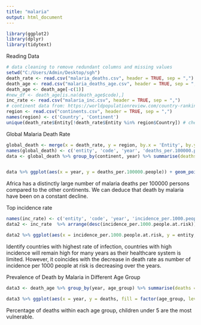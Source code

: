 ```yaml
---
title: "malaria"
output: html_document
---
```


```r
library(ggplot2)
library(dplyr)
library(tidytext)
```


Reading Data
```r
# data cleaning to remove redundant columns and missing values
setwd("C:/Users/Admin/Desktop/sgh")
death_rate <- read.csv("malaria_deaths.csv", header = TRUE, sep = ",")
death_age <- read.csv("malaria_deaths_age.csv", header = TRUE, sep = ",")
death_age <- death_age[-c(1)]
#new_df <- death_age[is.na(death_age$code),]
inc_rate <- read.csv("malaria_inc.csv", header = TRUE, sep = ",")
# continent data from: https://worldpopulationreview.com/country-rankings/list-of-countries-by-continent
region <- read.csv("continents.csv", header = TRUE, sep = ",")
names(region) <- c('Country', 'Continent')
unique(death_rate$Entity[!death_rate$Entity %in% region$Country]) # check if all countries are included and match the names if needed
```


Global Malaria Death Rate
```r
global_death <- merge(x = death_rate, y = region, by.x = 'Entity', by.y = 'Country')
names(global_death) <- c('entity', 'code', 'year', 'deaths_per.100000.people', 'continent')
data <- global_death %>% group_by(continent, year) %>% summarise(deaths_per.100000.people = sum(deaths_per.100000.people)) %>% filter(year >= 2000) 


data %>% ggplot(aes(x = year, y = deaths_per.100000.people)) + geom_point(color = '#03A9F4') + geom_line(color = '#1A237E') + facet_wrap(~continent, scales = 'free') + xlab('Year') + ylab('Number of deaths (per 100000 people)') + theme(axis.title = element_text(size = 8), plot.title = element_text(hjust = 0.5)) + ggtitle('Number of Malaria Deaths')
```

Africa has a distinctly large number of malaria deaths per 100000 persons compared to the other continents. We can deduce that death by malaria have been on a constant decline.



Top incidence rate
```r
names(inc_rate) <- c('entity', 'code', 'year', 'incidence_per.1000.people.at.risk')
data2 <- inc_rate  %>% arrange(desc(incidence_per.1000.people.at.risk)) %>% group_by(year) %>% mutate(entity = reorder_within(entity,incidence_per.1000.people.at.risk, year)) %>% slice(1:5) 

data2 %>% ggplot(aes(x = incidence_per.1000.people.at.risk, y = entity, fill = year)) + geom_bar(stat = 'identity') + facet_wrap(~year, scales = 'free_y', ncol = 1) + scale_y_reordered() + xlab('Number of incidence (per 1000 people at risk)') + ylab('') + theme(axis.title = element_text(size = 8),  axis.ticks.y=element_blank(), legend.position = 'none', plot.title = element_text(hjust = -0.4)) + ggtitle('Countries with highest malaria infection rate')
```

Identify countries with highest rate of infection, countries with high incidence will remain high for many years as their healthcare system is limited. However, it coincides with the decrease in death rate as number of incidence per 1000 people at risk is decreasing over the years.



Prevalence of Death by Malaria in Different Age Group
```r
data3 <- death_age %>% group_by(year, age_group) %>% summarise(deaths = sum(deaths)) %>% transform(percent = ave(deaths, year, FUN = prop.table)) %>% mutate(percent = round(percent, 4)) %>% filter(year >= 2000)

data3 %>% ggplot(aes(x = year, y = deaths, fill = factor(age_group, levels = c('70 or older', '50-69', '15-49', '5-14', 'Under 5')))) + geom_bar(position = 'fill', stat = 'identity') + scale_fill_manual(values = c('#0D47A1', '#1565C0', '#1E88E5', '#42A5F5', '#64B5F6')) + scale_y_continuous(labels = scales::percent_format()) + geom_text(aes(label = paste0(percent * 100)), color = 'white', position = position_fill(vjust = 0.5), size = 2) + xlab('Year') + ylab('') + theme(axis.title = element_text(size = 8), legend.title = element_text(size = 8), legend.text = element_text(size = 8), legend.key.size = unit(0.5, 'cm'), plot.title = element_text(hjust = 0.7)) + labs(fill = 'age group') + ggtitle('% of death by malaria in different age groups')
```

Percentage of deaths within each age group, children under 5 are the most vulnerable.